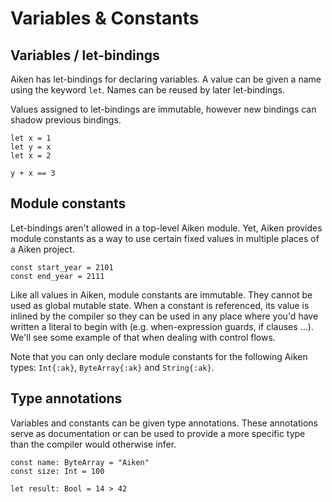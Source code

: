 # Variables & Constants

## Variables / let-bindings

Aiken has let-bindings for declaring variables. A value can be given a name
using the keyword `let`. Names can be reused by later let-bindings.

Values assigned to let-bindings are immutable, however new bindings can shadow
previous bindings.

```aiken
let x = 1
let y = x
let x = 2

y + x == 3
```

## Module constants

Let-bindings aren't allowed in a top-level Aiken module. Yet, Aiken provides
module constants as a way to use certain fixed values in multiple places of a
Aiken project.

```aiken
const start_year = 2101
const end_year = 2111
```

Like all values in Aiken, module constants are immutable. They cannot be used as
global mutable state. When a constant is referenced, its value is inlined by
the compiler so they can be used in any place where you'd have written a
literal to begin with (e.g. when-expression guards, if clauses ...). We'll
see some example of that when dealing with control flows.

Note that you can only declare module constants for the following Aiken types:
`Int{:ak}`, `ByteArray{:ak}` and `String{:ak}`.

## Type annotations

Variables and constants can be given type annotations. These annotations serve
as documentation or can be used to provide a more specific type than the
compiler would otherwise infer.

```aiken
const name: ByteArray = "Aiken"
const size: Int = 100

let result: Bool = 14 > 42
```

